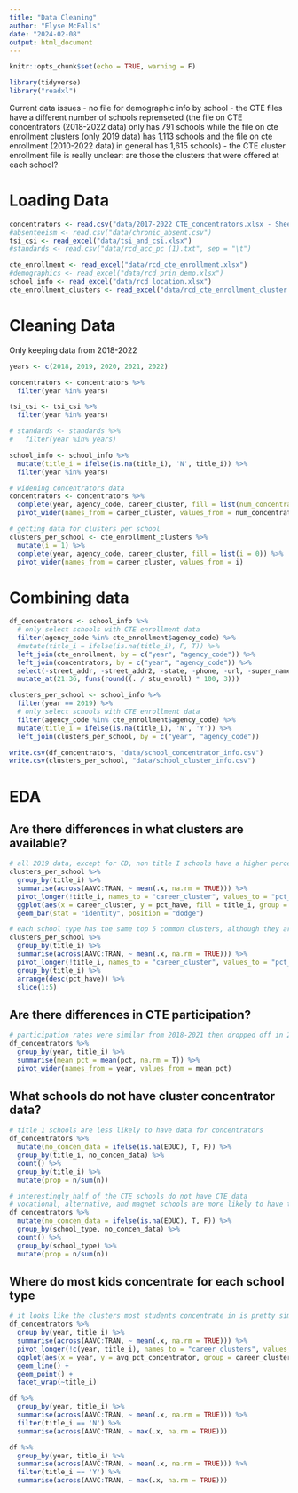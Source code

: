 ```yaml
---
title: "Data Cleaning"
author: "Elyse McFalls"
date: "2024-02-08"
output: html_document
---
```


```r
knitr::opts_chunk$set(echo = TRUE, warning = F)
```

```r
library(tidyverse)
library("readxl")
```

Current data issues
- no file for demographic info by school
- the CTE files have a different number of schools reprenseted (the file on CTE concentrators (2018-2022 data) only has 791 schools while the file on cte enrollment clusters (only 2019 data) has 1,113 schools and the file on cte enrollment (2010-2022 data) in general has 1,615 schools)
- the CTE cluster enrollment file is really unclear: are those the clusters that were offered at each school?


# Loading Data

```r
concentrators <- read.csv("data/2017-2022 CTE_concentrators.xlsx - Sheet1.csv")
#absenteeism <- read.csv("data/chronic_absent.csv")
tsi_csi <- read_excel("data/tsi_and_csi.xlsx")
#standards <- read.csv("data/rcd_acc_pc (1).txt", sep = "\t")
```

```r
cte_enrollment <- read_excel("data/rcd_cte_enrollment.xlsx")
#demographics <- read_excel("data/rcd_prin_demo.xlsx")
school_info <- read_excel("data/rcd_location.xlsx")
cte_enrollment_clusters <- read_excel("data/rcd_cte_enrollment_cluster.xlsx")
```

# Cleaning Data


Only keeping data from 2018-2022

```r
years <- c(2018, 2019, 2020, 2021, 2022)
```

```r
concentrators <- concentrators %>%
  filter(year %in% years)

tsi_csi <- tsi_csi %>%
  filter(year %in% years)

# standards <- standards %>%
#   filter(year %in% years)

school_info <- school_info %>%
  mutate(title_i = ifelse(is.na(title_i), 'N', title_i)) %>%
  filter(year %in% years)
```

```r
# widening concentrators data
concentrators <- concentrators %>%
  complete(year, agency_code, career_cluster, fill = list(num_concentrators = 0)) %>%
  pivot_wider(names_from = career_cluster, values_from = num_concentrators) 
```

```r
# getting data for clusters per school
clusters_per_school <- cte_enrollment_clusters %>%
  mutate(i = 1) %>%
  complete(year, agency_code, career_cluster, fill = list(i = 0)) %>%
  pivot_wider(names_from = career_cluster, values_from = i)
```


# Combining data


```r
df_concentrators <- school_info %>%
  # only select schools with CTE enrollment data
  filter(agency_code %in% cte_enrollment$agency_code) %>%
  #mutate(title_i = ifelse(is.na(title_i), F, T)) %>%
  left_join(cte_enrollment, by = c("year", "agency_code")) %>%
  left_join(concentrators, by = c("year", "agency_code")) %>%
  select(-street_addr, -street_addr2, -state, -phone, -url, -super_name, -esea, -stem) %>%
  mutate_at(21:36, funs(round((. / stu_enroll) * 100, 3)))
```

```r
clusters_per_school <- school_info %>%
  filter(year == 2019) %>%
  # only select schools with CTE enrollment data
  filter(agency_code %in% cte_enrollment$agency_code) %>%
  mutate(title_i = ifelse(is.na(title_i), 'N', 'Y')) %>%
  left_join(clusters_per_school, by = c("year", "agency_code"))
```

```r
write.csv(df_concentrators, "data/school_concentrator_info.csv")
write.csv(clusters_per_school, "data/school_cluster_info.csv")
```


# EDA


## Are there differences in what clusters are available?

```r
# all 2019 data, except for CD, non title I schools have a higher percentage of each cluster 
clusters_per_school %>%
  group_by(title_i) %>%
  summarise(across(AAVC:TRAN, ~ mean(.x, na.rm = TRUE))) %>%
  pivot_longer(!title_i, names_to = "career_cluster", values_to = "pct_have") %>%
  ggplot(aes(x = career_cluster, y = pct_have, fill = title_i, group = title_i)) +
  geom_bar(stat = "identity", position = "dodge")
```

```r
# each school type has the same top 5 common clusters, although they are more prevelant in non title i schools 
clusters_per_school %>%
  group_by(title_i) %>%
  summarise(across(AAVC:TRAN, ~ mean(.x, na.rm = TRUE))) %>%
  pivot_longer(!title_i, names_to = "career_cluster", values_to = "pct_have") %>%
  group_by(title_i) %>%
  arrange(desc(pct_have)) %>%
  slice(1:5)
```


## Are there differences in CTE participation?

```r
# participation rates were similar from 2018-2021 then dropped off in 2022
df_concentrators %>%
  group_by(year, title_i) %>%
  summarise(mean_pct = mean(pct, na.rm = T)) %>%
  pivot_wider(names_from = year, values_from = mean_pct)
```


## What schools do not have cluster concentrator data?

```r
# title 1 schools are less likely to have data for concentrators
df_concentrators %>%
  mutate(no_concen_data = ifelse(is.na(EDUC), T, F)) %>%
  group_by(title_i, no_concen_data) %>%
  count() %>%
  group_by(title_i) %>%
  mutate(prop = n/sum(n))
```

```r
# interestingly half of the CTE schools do not have CTE data
# vocational, alternative, and magnet schools are more likely to have this data
df_concentrators %>%
  mutate(no_concen_data = ifelse(is.na(EDUC), T, F)) %>%
  group_by(school_type, no_concen_data) %>%
  count() %>%
  group_by(school_type) %>%
  mutate(prop = n/sum(n))
```


## Where do most kids concentrate for each school type

```r
# it looks like the clusters most students concentrate in is pretty simialr for both school types
df_concentrators %>%
  group_by(year, title_i) %>%
  summarise(across(AAVC:TRAN, ~ mean(.x, na.rm = TRUE))) %>%
  pivot_longer(!c(year, title_i), names_to = "career_clusters", values_to = "avg_pct_concentrator") %>%
  ggplot(aes(x = year, y = avg_pct_concentrator, group = career_clusters, color = career_clusters)) +
  geom_line() +
  geom_point() +
  facet_wrap(~title_i)
```

```r
df %>%
  group_by(year, title_i) %>%
  summarise(across(AAVC:TRAN, ~ mean(.x, na.rm = TRUE))) %>%
  filter(title_i == 'N') %>%
  summarise(across(AAVC:TRAN, ~ max(.x, na.rm = TRUE)))
```

```r
df %>%
  group_by(year, title_i) %>%
  summarise(across(AAVC:TRAN, ~ mean(.x, na.rm = TRUE))) %>%
  filter(title_i == 'Y') %>%
  summarise(across(AAVC:TRAN, ~ max(.x, na.rm = TRUE)))
```
